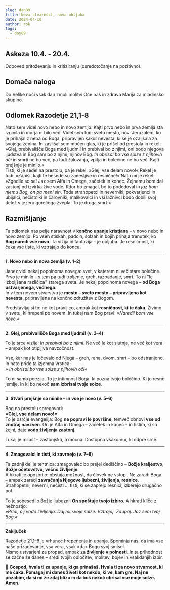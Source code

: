 ```yaml
---
slug: dan89
title: Nova stvarnost, nova obljuba
date: 2024-04-18
author: rok
tags:
  - day89
---
```


## Askeza 10.4. - 20.4.

Odpoved pritoževanju in kritiziranju (osredotočanje na pozitivno).

## Domača naloga

Do Velike noči vsak dan zmoli molitvi Oče naš in zdrava Marija za mladinsko skupino.

## Odlomek Razodetje 21,1-8

Nato sem videl novo nebo in novo zemljo. Kajti prvo nebo in prva zemlja sta izginila in morja ni bilo več. Videl sem tudi sveto mesto, novi Jeruzalem, ko je prihajal z neba od Boga, pripravljen kakor nevesta, ki se je ozaljšala za svojega ženina. In zaslišal sem močen glas, ki je prišel od prestola in rekel: »Glej, prebivališče Boga med ljudmi! In prebival bo z njimi, oni bodo njegova ljudstva in Bog sam bo z njimi, njihov Bog. _In obrisal bo vse solze z njihovih oči_ in smrti ne bo več, pa tudi žalovanja, vpitja in bolečine ne bo več. Kajti prejšnje je minilo.«  
Tisti, ki je sedèl na prestolu, pa je rekel: »Glej, vse delam novo!« Rekel je tudi: »Zapiši, kajti te besede so zanesljive in resnične!« Nato mi je rekel: »Zgodile so se! Jaz sem Alfa in Omega, začetek in konec. Žejnemu bom dal zastonj od izvirka žive vode. Kdor bo zmagal, bo to podedoval in _jaz bom njemu Bog, on pa meni sin_. Toda strahopetci in neverniki, pokvarjenci in ubijalci, nečistniki in čarovniki, malikovalci in vsi lažnivci bodo dobili svoj delež v jezeru gorečega žvepla. To je druga smrt.«

## Razmišljanje

Ta odlomek nas pelje naravnost v **končno upanje kristjana** – v novo nebo in novo zemljo. Po vseh stiskah, padcih, solzah in bojih prihaja trenutek, ko **Bog naredi vse novo**. Ta vizija ni fantazija – je obljuba. Je resničnost, ki čaka vse tiste, ki vztrajajo do konca.

---

**1. Novo nebo in nova zemlja (v. 1–2)**

Janez vidi nekaj popolnoma novega: svet, v katerem ni več stare bolečine. Prvo je minilo – s tem pa tudi trpljenje, greh, razpadanje, smrt. To ni "le izboljšana različica" starega sveta. Je nekaj popolnoma novega – **od Boga ustvarjenega, večnega**.  
In v tem novem stvarstvu je **mesto – sveto mesto – pripravljeno kot nevesta**, pripravljena na končno združitev z Bogom.

Predstavljaj si to: ne kot pravljico, ampak kot **resničnost, ki te čaka**. Živimo v svetu, ki hrepeni po novem. In tukaj nam Bog pravi: _»Naredil bom vse novo.«_

---

**2. Glej, prebivališče Boga med ljudmi! (v. 3–4)**

To je srce vizije: _In prebival bo z njimi_. Ne več le kot slutnja, ne več kot vera – ampak kot otipljiva navzočnost.

Vse, kar nas je ločevalo od Njega – greh, rana, dvom, smrt – bo odstranjeno. In nato pride ta izjemna vrstica:  
_» In obrisal bo vse solze z njihovih oči«_

To ni samo poezija. To je intimnost Boga, ki pozna tvojo bolečino. Ki jo resno jemlje. In ki bo nekoč **sam izbrisal tvoje solze**.

---

**3. Stvari prejšnje so minile – in vse je novo (v. 5–6)**

Bog na prestolu spregovori:  
**»Glej, vse delam novo!«**  
To je osrčje evangelija: Bog **ne popravi le površine**, temveč obnovi **vse od znotraj navzven**. On je Alfa in Omega – začetek in konec – in tistim, ki so žejni, daje **vodo življenja zastonj**.

Tukaj je milost – zastonjska, a močna. Dostopna vsakomur, ki odpre srce.

---

**4. Zmagovalci in tisti, ki zavrnejo (v. 7–8)**

Ta zadnji del je tehtnica: zmagovalec bo prejel dediščino – **Božje kraljestvo**, **Božje očetovstvo**, **večno življenje**.  
A hkrati je opozorilo: obstaja možnost, da človek ne vstopi. Ne zaradi Boga – ampak zaradi **zavračanja Njegove ljubezni, življenja, resnice**.  
Strahopetni, neverni, nečisti … tisti, ki se zaprejo resnici, izberejo drugačno pot.

To je sobesedilo Božje ljubezni: **On spoštuje tvojo izbiro.** A hkrati kliče z nežnostjo:  
_»Pridi, pij vodo življenja. Daj mi svoje solze. Vztrajaj. Zaupaj. Jaz sem tvoj Bog.«_

---

**Zaključek**

Razodetje 21,1–8 je vrhunec hrepenenja in upanja. Spominja nas, da ima vse naše prizadevanje, vsa vera, vsak »da« Bogu svoj smisel.  
Nismo ustvarjeni za propad, ampak za **življenje v polnosti**. In ta prihodnost se začne že danes – sredi tvojih odločitev, molitev, bojev in vsakdanjih izbir.

🙏 **Gospod, hvala ti za upanje, ki ga prinašaš. Hvala ti za novo stvarnost, ki me čaka. Pomagaj mi danes živeti kot nekdo, ki ve, kam gre. Naj ne pozabim, da si mi že zdaj blizu in da boš nekoč obrisal vse moje solze. Amen.**
